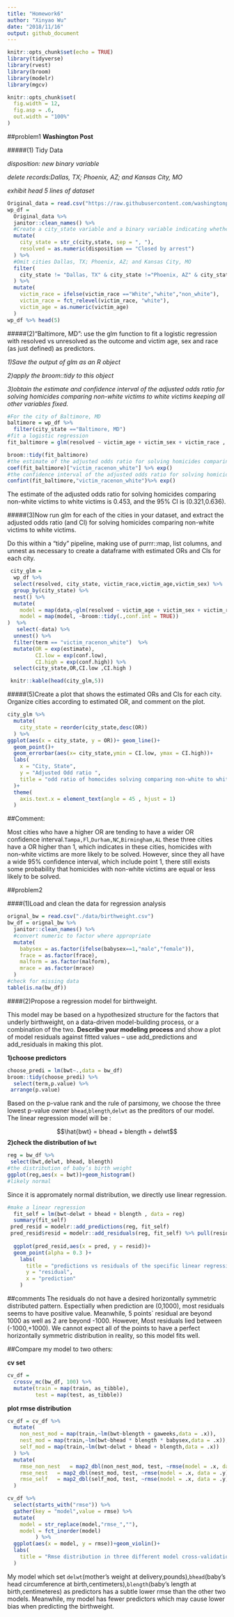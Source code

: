 ```yaml
---
title: "Homework6"
author: "Xinyao Wu"
date: "2018/11/16"
output: github_document
---
```


```r
knitr::opts_chunk$set(echo = TRUE)
library(tidyverse)
library(rvest)
library(broom)
library(modelr)
library(mgcv)
```

```r
knitr::opts_chunk$set(
  fig.width = 12,
  fig.asp = .6,
  out.width = "100%"
)
```

##problem1
__Washington Post__

#####(1) Tidy Data

_disposition: new binary variable_

_delete records:Dallas, TX; Phoenix, AZ; and Kansas City, MO_

_exhibit head 5 lines of dataset_

```r
Original_data = read.csv("https://raw.githubusercontent.com/washingtonpost/data-homicides/master/homicide-data.csv") 
wp_df = 
  Original_data %>% 
  janitor::clean_names() %>% 
  #Create a city_state variable and a binary variable indicating whether the homicide is solved.
  mutate(
    city_state = str_c(city,state, sep = ", "), 
    resolved = as.numeric(disposition == "Closed by arrest")
  ) %>% 
  #Omit cities Dallas, TX; Phoenix, AZ; and Kansas City, MO
  filter(
    city_state != "Dallas, TX" & city_state !="Phoenix, AZ" & city_state !="Kansas City, MO" & city_state !="Tulsa, AL"
  ) %>% 
  mutate(
    victim_race = ifelse(victim_race =="White","white","non_white"),
    victim_race = fct_relevel(victim_race, "white"),
    victim_age = as.numeric(victim_age)
  )
wp_df %>% head(5) 

```


#####(2)"Baltimore, MD": use the glm function to fit a logistic regression with resolved vs unresolved as the outcome and victim age, sex and race (as just defined) as predictors.

_1)Save the output of glm as an R object _

_2)apply the  broom::tidy to this object_ 

_3)obtain the estimate and confidence interval of the adjusted odds ratio for solving homicides comparing non-white victims to white victims keeping all other variables fixed._

```r
#For the city of Baltimore, MD
baltimore = wp_df %>% 
  filter(city_state =="Baltimore, MD") 
#fit a logistic regression
fit_baltimore = glm(resolved ~ victim_age + victim_sex + victim_race , family = binomial(), data = baltimore)

broom::tidy(fit_baltimore)
#the estimate of the adjusted odds ratio for solving homicides comparing non-white victims to white victims
coef(fit_baltimore)["victim_racenon_white"] %>% exp()
#the confidence interval of the adjusted odds ratio for solving homicides comparing non-white victims to white victims
confint(fit_baltimore,"victim_racenon_white")%>% exp()
```

The estimate of the adjusted odds ratio for solving homicides comparing non-white victims to white victims is 0.453, and the 95% CI is (0.321,0.636).

#####(3)Now run glm for each of the cities in your dataset, and extract the adjusted odds ratio (and CI) for solving homicides comparing non-white victims to white victims.

Do this within a “tidy” pipeline, making use of purrr::map, list columns, and unnest as necessary to create a dataframe with estimated ORs and CIs for each city.

```r
 city_glm =
  wp_df %>% 
  select(resolved, city_state, victim_race,victim_age,victim_sex) %>% 
  group_by(city_state) %>% 
  nest() %>% 
  mutate(
    model = map(data,~glm(resolved ~ victim_age + victim_sex + victim_race ,family = binomial(),data = .)),
    model = map(model, ~broom::tidy(.,conf.int = TRUE))
)  %>% 
   select(-data) %>% 
  unnest() %>% 
  filter(term == "victim_racenon_white")  %>% 
  mutate(OR = exp(estimate),
         CI.low = exp(conf.low),
         CI.high = exp(conf.high)) %>% 
  select(city_state,OR,CI.low ,CI.high ) 

 knitr::kable(head(city_glm,5))
```

#####(5)Create a plot that shows the estimated ORs and CIs for each city. Organize cities according to estimated OR, and comment on the plot.

```r
city_glm %>% 
  mutate(
    city_state = reorder(city_state,desc(OR))
  ) %>% 
ggplot(aes(x = city_state, y = OR))+ geom_line()+
  geom_point()+
  geom_errorbar(aes(x= city_state,ymin = CI.low, ymax = CI.high))+
  labs(
    x = "City, State",
    y = "Adjusted Odd ratio ",
    title = "odd ratio of homocides solving comparing non-white to white victims in United States"
  )+
  theme(
    axis.text.x = element_text(angle = 45 , hjust = 1)
  )
```

##Comment:

Most cities who have a higher OR are tending to have a wider OR confidence interval.`Tampa,Fl`,`Durham,NC`,`Birmingham,AL` these three cities have a OR higher than 1, which indicates in these cities, homicides with non-white victims are more likely to be solved. However, since they all have a wide 95% confidence interval, which include point 1, there still exists some probability that homicides with non-white victims are equal or less likely to be solved.

##problem2

####(1)Load and clean the data for regression analysis
```r
orignal_bw = read.csv("./data/birthweight.csv")
bw_df = orignal_bw %>% 
  janitor::clean_names() %>% 
  #convert numeric to factor where appropriate
  mutate(
    babysex = as.factor(ifelse(babysex==1,"male","female")),
    frace = as.factor(frace),
    malform = as.factor(malform),
    mrace = as.factor(mrace)
  )
#check for missing data
table(is.na(bw_df))
```

####(2)Propose a regression model for birthweight. 

This model may be based on a hypothesized structure for the factors that underly birthweight, on a data-driven model-building process, or a combination of the two. __Describe your modeling process__ and show a plot of model residuals against fitted values – use  add_predictions and add_residuals in making this plot.

__1)choose predictors__
```r
choose_predi = lm(bwt~.,data = bw_df)
broom::tidy(choose_predi) %>% 
  select(term,p.value) %>% 
 arrange(p.value) 
```

Based on the p-value rank and the rule of parsimony, we choose the three lowest p-value owner `bhead`,`blength`,`delwt` as the preditors of our model.
The linear regression model will be :

 $$\hat{bwt}  =   bhead + blength + delwt$$
__2)check the distribution of `bwt`__
```r
reg = bw_df %>% 
 select(bwt,delwt, bhead, blength) 
#the distribution of baby’s birth weight
ggplot(reg,aes(x = bwt))+geom_histogram()
#likely normal
```

Since it is appromately normal distribution, we directly use linear regression.

```r
#make a linear regression
  fit_self = lm(bwt~delwt + bhead + blength , data = reg)
  summary(fit_self)
 pred_resid = modelr::add_predictions(reg, fit_self) 
 pred_resid$resid = modelr::add_residuals(reg, fit_self) %>% pull(resid)
 
  ggplot(pred_resid,aes(x = pred, y = resid))+
  geom_point(alpha = 0.3 )+
    labs(
      title = "predictions vs residuals of the specific linear regression model",
      y = "residual",
      x = "prediction"
    )
```

##comments
The residuals do not have a desired horizontally symmetric distributed pattern. Espectially when prediction are (0,1000), most residuals seems to have  positive value. Meanwhile, 5 points` residual are beyond 1000 as well as 2 are beyond -1000. However, Most residuals lied between (-1000,+1000). We cannot expect all of the points to have a perfect horizontally symmetric distribution in reality, so this model fits well.

##Compare my model to two others:

__cv set__

```r
cv_df =
  crossv_mc(bw_df, 100) %>% 
  mutate(train = map(train, as_tibble),
         test = map(test, as_tibble))
```

__plot rmse distribution__
```r
cv_df = cv_df %>% 
  mutate(
    non_nest_mod = map(train,~lm(bwt~blength + gaweeks,data = .x)),
    nest_mod = map(train,~lm(bwt~bhead * blength * babysex,data = .x)),
    self_mod = map(train,~lm(bwt~delwt + bhead + blength,data = .x))
  ) %>% 
  mutate(
    rmse_non_nest   = map2_dbl(non_nest_mod, test, ~rmse(model = .x, data = .y)),
    rmse_nest   = map2_dbl(nest_mod, test, ~rmse(model = .x, data = .y)),
    rmse_self   = map2_dbl(self_mod, test, ~rmse(model = .x, data = .y))
  )

cv_df %>% 
  select(starts_with("rmse")) %>% 
  gather(key = "model",value = rmse) %>%
  mutate(
    model = str_replace(model,"rmse_",""),
    model = fct_inorder(model)
         ) %>% 
  ggplot(aes(x = model, y = rmse))+geom_violin()+
  labs(
    title = "Rmse distribution in three different model cross-validations"
  )

```

My model which set `delwt`(mother’s weight at delivery,pounds),`bhead`(baby’s head circumference at birth,centimeters),`blength`(baby’s length at birth,centimeteres) as predictors has a subtle lower rmse than the other two models. Meanwhile, my model has fewer predictors which may cause lower bias when predicting the birthweight.


















